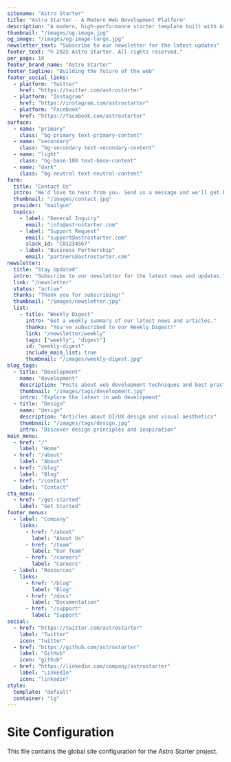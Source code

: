 ```yaml
---
sitename: "Astro Starter"
title: "Astro Starter - A Modern Web Development Platform"
description: "A modern, high-performance starter template built with Astro"
thumbnail: "/images/og-image.jpg"
og_image: "/images/og-image-large.jpg"
newsletter_text: "Subscribe to our newsletter for the latest updates"
footer_text: "© 2025 Astro Starter. All rights reserved."
per_page: 10
footer_brand_name: "Astro Starter"
footer_tagline: "Building the future of the web"
footer_social_links:
  - platform: "Twitter"
    href: "https://twitter.com/astrostarter"
  - platform: "Instagram"
    href: "https://instagram.com/astrostarter"
  - platform: "Facebook"
    href: "https://facebook.com/astrostarter"
surface:
  - name: "primary"
    class: "bg-primary text-primary-content"
  - name: "secondary"
    class: "bg-secondary text-secondary-content"
  - name: "light"
    class: "bg-base-100 text-base-content"
  - name: "dark"
    class: "bg-neutral text-neutral-content"
form:
  title: "Contact Us"
  intro: "We'd love to hear from you. Send us a message and we'll get back to you as soon as possible."
  thumbnail: "/images/contact.jpg"
  provider: "mailgun"
  topics:
    - label: "General Inquiry"
      email: "info@astrostarter.com"
    - label: "Support Request"
      email: "support@astrostarter.com"
      slack_id: "C01234567"
    - label: "Business Partnership"
      email: "partners@astrostarter.com"
newsletter:
  title: "Stay Updated"
  intro: "Subscribe to our newsletter for the latest news and updates."
  link: "/newsletter"
  status: "active"
  thanks: "Thank you for subscribing!"
  thumbnail: "/images/newsletter.jpg"
  list:
    - title: "Weekly Digest"
      intro: "Get a weekly summary of our latest news and articles."
      thanks: "You've subscribed to our Weekly Digest!"
      link: "/newsletter/weekly"
      tags: ["weekly", "digest"]
      id: "weekly-digest"
      include_main_list: true
      thumbnail: "/images/weekly-digest.jpg"
blog_tags:
  - title: "Development"
    name: "development"
    description: "Posts about web development techniques and best practices"
    thumbnail: "/images/tags/development.jpg"
    intro: "Explore the latest in web development"
  - title: "Design"
    name: "design"
    description: "Articles about UI/UX design and visual aesthetics"
    thumbnail: "/images/tags/design.jpg"
    intro: "Discover design principles and inspiration"
main_menu:
  - href: "/"
    label: "Home"
  - href: "/about"
    label: "About"
  - href: "/blog"
    label: "Blog"
  - href: "/contact"
    label: "Contact"
cta_menu:
  - href: "/get-started"
    label: "Get Started"
footer_menus:
  - label: "Company"
    links:
      - href: "/about"
        label: "About Us"
      - href: "/team"
        label: "Our Team"
      - href: "/careers"
        label: "Careers"
  - label: "Resources"
    links:
      - href: "/blog"
        label: "Blog"
      - href: "/docs"
        label: "Documentation"
      - href: "/support"
        label: "Support"
social:
  - href: "https://twitter.com/astrostarter"
    label: "Twitter"
    icon: "twitter"
  - href: "https://github.com/astrostarter"
    label: "GitHub"
    icon: "github"
  - href: "https://linkedin.com/company/astrostarter"
    label: "LinkedIn"
    icon: "linkedin"
style:
  template: "default"
  container: "lg"
---
```


# Site Configuration

This file contains the global site configuration for the Astro Starter project.